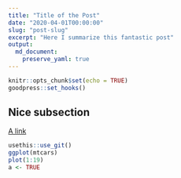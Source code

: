 ```yaml
---
title: "Title of the Post"
date: "2020-04-01T00:00:00"
slug: "post-slug"
excerpt: "Here I summarize this fantastic post"
output: 
  md_document:
    preserve_yaml: true
---
```


```r
knitr::opts_chunk$set(echo = TRUE)
goodpress::set_hooks()
```

## Nice subsection

[A link](https://masalmon.eu)

```r
usethis::use_git()
ggplot(mtcars)
plot(1:19)
a <- TRUE
```
